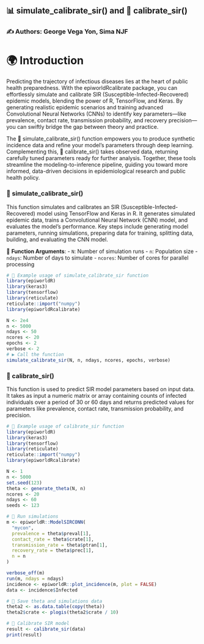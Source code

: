 ## 📊 simulate_calibrate_sir() and 🔧 calibrate_sir()

### ✍️ Authors: George Vega Yon, Sima NJF
# 🌍 Introduction

Predicting the trajectory of infectious diseases lies at the heart of public health preparedness. With the epiworldRcalibrate package, you can effortlessly simulate and calibrate SIR (Susceptible-Infected-Recovered) epidemic models, blending the power of R, TensorFlow, and Keras. By generating realistic epidemic scenarios and training advanced Convolutional Neural Networks (CNNs) to identify key parameters—like prevalence, contact rate, transmission probability, and recovery precision—you can swiftly bridge the gap between theory and practice.

The 🚀 simulate_calibrate_sir() function empowers you to produce synthetic incidence data and refine your model’s parameters through deep learning. Complementing this, 🔧 calibrate_sir() takes observed data, returning carefully tuned parameters ready for further analysis. Together, these tools streamline the modeling-to-inference pipeline, guiding you toward more informed, data-driven decisions in epidemiological research and public health policy.

### 🚀 simulate_calibrate_sir()

This function simulates and calibrates an SIR (Susceptible-Infected-Recovered) model using TensorFlow and Keras in R. It generates simulated epidemic data, trains a Convolutional Neural Network (CNN) model, and evaluates the model's performance. Key steps include generating model parameters, running simulations, preparing data for training, splitting data, building, and evaluating the CNN model.

📝 **Function Arguments**:
- `N`: Number of simulation runs
- `n`: Population size
- `ndays`: Number of days to simulate
- `ncores`: Number of cores for parallel processing

```r
# 📌 Example usage of simulate_calibrate_sir function
library(epiworldR)
library(keras3)
library(tensorflow)
library(reticulate)
reticulate::import("numpy")
library(epiworldRcalibrate)

N <- 2e4
n <- 5000
ndays <- 50
ncores <- 20
epochs <- 2
verbose <- 2
# ▶️ Call the function
simulate_calibrate_sir(N, n, ndays, ncores, epochs, verbose)
```

### 🔧 calibrate_sir()

This function is used to predict SIR model parameters based on input data. It takes as input a numeric matrix or array containing counts of infected individuals over a period of 30 or 60 days and returns predicted values for parameters like prevalence, contact rate, transmission probability, and precision.

```r
# 📌 Example usage of calibrate_sir function
library(epiworldR)
library(keras3)
library(tensorflow)
library(reticulate)
reticulate::import("numpy")
library(epiworldRcalibrate)

N <- 1
n <- 5000
set.seed(123)
theta <- generate_theta(N, n)
ncores <- 20
ndays <- 60
seeds <- 123

# 🧪 Run simulations
m <- epiworldR::ModelSIRCONN(
  "mycon",
  prevalence = theta$preval[1],
  contact_rate = theta$crate[1],
  transmission_rate = theta$ptran[1],
  recovery_rate = theta$prec[1],
  n = n
)

verbose_off(m)
run(m, ndays = ndays)
incidence <- epiworldR::plot_incidence(m, plot = FALSE)
data <- incidence$Infected

# 💾 Save theta and simulations data
theta2 <- as.data.table(copy(theta))
theta2$crate <- plogis(theta2$crate / 10)

# 🔧 Calibrate SIR model
result <- calibrate_sir(data)
print(result)
```

